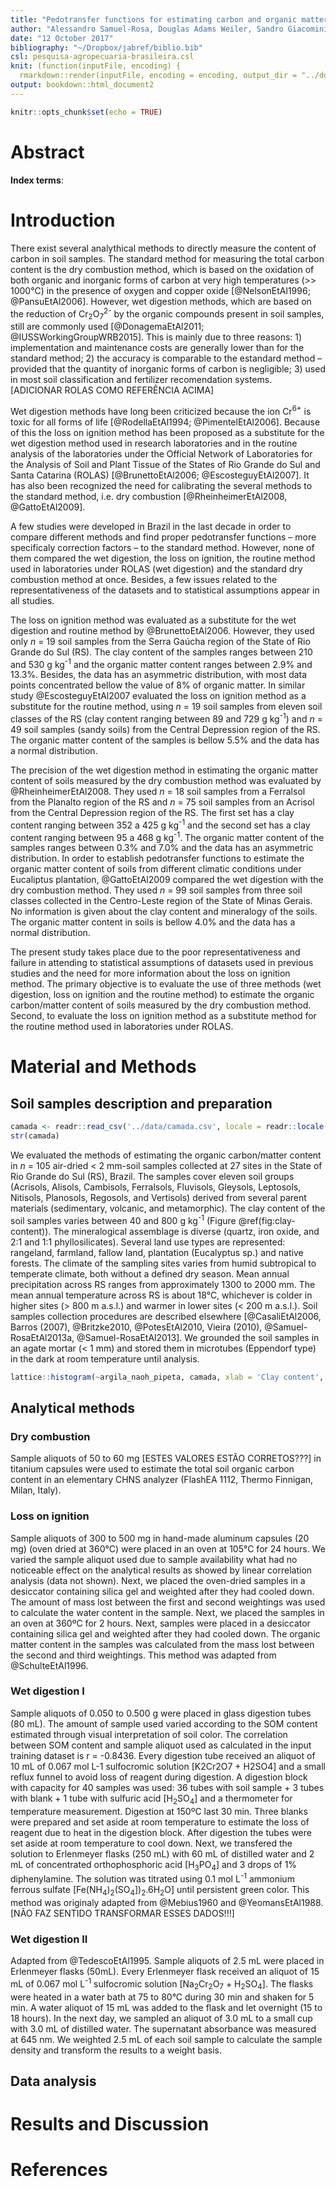 ```yaml
---
title: "Pedotransfer functions for estimating carbon and organic matter content in Rio Grande do Sul, Brazil"
author: "Alessandro Samuel-Rosa, Douglas Adams Weiler, Sandro Giacomini"
date: "12 October 2017"
bibliography: "~/Dropbox/jabref/biblio.bib"
csl: pesquisa-agropecuaria-brasileira.csl
knit: (function(inputFile, encoding) {
  rmarkdown::render(inputFile, encoding = encoding, output_dir = "../docs") })
output: bookdown::html_document2
---
```


```r
knitr::opts_chunk$set(echo = TRUE)
```

# Abstract {-}

**Index terms**:

# Introduction

There exist several analythical methods to directly measure the content of carbon in soil samples. The standard method for measuring the total carbon content is the dry combustion method, which is based on the oxidation of both organic and inorganic forms of carbon at very high temperatures (>> 1000°C) in the presence of oxygen and copper oxide [@NelsonEtAl1996; @PansuEtAl2006]. However, wet digestion methods, which are based on the reduction of Cr~2~O~7~^2-^ by the organic compounds present in soil samples, still are commonly used [@DonagemaEtAl2011; @IUSSWorkingGroupWRB2015]. This is mainly due to three reasons: 1) implementation and maintenance costs are generally lower than for the standard method; 2) the accuracy is comparable to the estandard method -- provided that the quantity of inorganic forms of carbon is negligible; 3) used in most soil classification and fertilizer recomendation systems. [ADICIONAR ROLAS COMO REFERÊNCIA ACIMA]

Wet digestion methods have long been criticized because the ion Cr^6+^ is toxic for all forms of life [@RodellaEtAl1994; @PimentelEtAl2006]. Because of this the loss on ignition method has been proposed as a substitute for the wet digestion method used in research laboratories and in the routine analysis of the laboratories under the Official Network of Laboratories for the Analysis of Soil and Plant Tissue of the States of Rio Grande do Sul and Santa Catarina (ROLAS) [@BrunettoEtAl2006; @EscosteguyEtAl2007]. It has also been recognized the need for calibrating the several methods to the standard method, i.e. dry combustion [@RheinheimerEtAl2008, @GattoEtAl2009].

A few studies were developed in Brazil in the last decade in order to compare different methods and find proper pedotransfer functions -- more specificaly correction factors -- to the standard method. However, none of them compared the wet digestion, the loss on ignition, the routine method used in laboratories under ROLAS (wet digestion) and the standard dry combustion method at once. Besides, a few issues related to the representativeness of the datasets and to statistical assumptions appear in all studies.

The loss on ignition method was evaluated as a substitute for the wet digestion and routine method by @BrunettoEtAl2006. However, they used only *n* = 19 soil samples from the Serra Gaúcha region of the State of Rio Grande do Sul (RS). The clay content of the samples ranges between 210 and 530 g kg^-1^ and the organic matter content ranges between 2.9% and 13.3%. Besides, the data has an asymmetric distribution, with most data points concentrated bellow the value of 8% of organic matter. In similar study @EscosteguyEtAl2007 evaluated the loss on ignition method as a substitute for the routine method, using *n* = 19 soil samples from eleven soil classes of the RS (clay content ranging between 89 and 729 g kg^-1^) and *n* = 49 soil samples (sandy soils) from the Central Depression region of the RS. The organic matter content of the samples is bellow 5.5% and the data has a normal distribution.

The precision of the wet digestion method in estimating the organic matter content of soils measured by the dry combustion method was evaluated by @RheinheimerEtAl2008. They used *n* = 18 soil samples from a Ferralsol from the Planalto region of the RS and *n* = 75 soil samples from an Acrisol from the Central Depression region of the RS. The first set has a clay content ranging between 352 a 425 g kg^-1^ and the second set has a clay content ranging between 95 a 468 g kg^-1^. The organic matter content of the samples ranges between 0.3% and 7.0% and the data has an asymmetric distribution. In order to establish pedotransfer functions to estimate the organic matter content of soils from different climatic conditions under Eucaliptus plantation, @GattoEtAl2009 compared the wet digestion with the dry combustion method. They used *n* = 99 soil samples from three soil classes collected in the Centro-Leste region of the State of Minas Gerais. No information is given about the clay content and mineralogy of the soils. The organic matter content in soils is bellow 4.0% and the data has a normal distribution.

The present study takes place due to the poor representativeness and failure in attending to statistical assumptions of datasets used in previous studies and the need for more information about the loss on ignition method. The primary objective is to evaluate the use of three methods (wet digestion, loss on ignition and the routine method) to estimate the organic carbon/matter content of soils measured by the dry combustion method. Second, to evaluate the loss on ignition method as a substitute method for the routine method used in laboratories under ROLAS.

# Material and Methods

## Soil samples description and preparation

```r
camada <- readr::read_csv('../data/camada.csv', locale = readr::locale(decimal_mark = ','), comment = 'unidade')
str(camada)
```

We evaluated the methods of estimating the organic carbon/matter content in *n* = 105 air-dried < 2 mm-soil samples collected at 27 sites in the State of Rio Grande do Sul (RS), Brazil. The samples cover eleven soil groups (Acrisols, Alisols, Cambisols, Ferralsols, Fluvisols, Gleysols, Leptosols, Nitisols, Planosols, Regosols, and Vertisols) derived from several parent materials (sedimentary, volcanic, and metamorphic). The clay content of the soil samples varies between 40 and 800 g kg^-1^ (Figure \@ref(fig:clay-content)). The mineralogical assemblage is diverse (quartz, iron oxide, and 2:1 and 1:1 phyllosilicates). Several land use types are represented: rangeland, farmland, fallow land, plantation (Eucalyptus sp.) and native forests. The climate of the sampling sites varies from humid subtropical to temperate climate, both without a defined dry season. Mean annual precipitation across RS ranges from approximately 1300 to 2000 mm. The mean annual temperature across RS is about 18°C, whichever is colder in higher sites (> 800 m a.s.l.) and warmer in lower sites (< 200 m a.s.l.). Soil samples collection procedures are described elsewhere [@CasaliEtAl2006, Barros (2007), @Britzke2010, @PotesEtAl2010, Vieira (2010), @Samuel-RosaEtAl2013a, @Samuel-RosaEtAl2013]. We grounded the soil samples in an agate mortar (< 1 mm) and stored them in microtubes (Eppendorf type) in the dark at room temperature until analysis.

```r
lattice::histogram(~argila_naoh_pipeta, camada, xlab = 'Clay content', col = 'lightgray')
```

## Analytical methods

### Dry combustion

Sample aliquots of 50 to 60 mg [ESTES VALORES ESTÃO CORRETOS???] in titanium capsules were used to estimate the total soil organic carbon content in an elementary CHNS analyzer (FlashEA 1112, Thermo Finnigan, Milan, Italy).

### Loss on ignition

Sample aliquots of 300 to 500 mg in hand-made aluminum capsules (20 mg) (oven dried at 360°C) were placed in an oven at 105°C for 24 hours. We varied the sample aliquot used due to sample availability what had no noticeable effect on the analytical results as showed by linear correlation analysis (data not shown). Next, we placed the oven-dried samples in a desiccator containing silica gel and weighted after they had cooled down. The amount of mass lost between the first and second weightings was used to calculate the water content in the sample. Next, we placed the samples in an oven at 360ºC for 2 hours. Next, samples were placed in a desiccator containing silica gel and weighted after they had cooled down. The organic matter content in the samples was calculated from the mass lost between the second and third weightings. This method was adapted from @SchulteEtAl1996.

### Wet digestion I

Sample aliquots of 0.050 to 0.500 g were placed in glass digestion tubes (80 mL). The amount of sample used varied according to the SOM content estimated through visual interpretation of soil color. The correlation between SOM content and sample aliquot used as calculated in the input training dataset is r = -0.8436. Every digestion tube received an aliquot of 10 mL of 0.067 mol L-1 sulfocromic solution [K2Cr2O7 + H2SO4] and a small reflux funnel to avoid loss of reagent during digestion. A digestion block with capacity for 40 samples was used: 36 tubes with soil sample + 3 tubes with blank + 1 tube with sulfuric acid [H~2~SO~4~] and a thermometer for temperature measurement. Digestion at 150ºC last 30 min. Three blanks were prepared and set aside at room temperature to estimate the loss of reagent due to heat in the digestion block. After digestion the tubes were set aside at room temperature to cool down. Next, we transfered the solution to Erlenmeyer flasks (250 mL) with 60 mL of distilled water and 2 mL of concentrated orthophosphoric acid [H~3~PO~4~] and 3 drops of 1% diphenylamine. The solution was titrated using 0.1 mol L^-1^ ammonium ferrous sulfate [Fe(NH~4~)~2~(SO~4~])~2~.6H~2~O] until persistent green color. This method was originaly adapted from @Mebius1960 and @YeomansEtAl1988. [NÃO FAZ SENTIDO TRANSFORMAR ESSES DADOS!!!]

### Wet digestion II

Adapted from @TedescoEtAl1995. Sample aliquots of 2.5 mL were placed in Erlenmeyer flasks (50mL). Every Erlenmeyer flask received an aliquot of 15 mL of 0.067 mol L^-1^ sulfocromic solution [Na~2~Cr~2~O~7~ + H~2~SO~4~]. The flasks were heated in a water bath at 75 to 80°C during 30 min and shaken for 5 min. A water aliquot of 15 mL was added to the flask and let overnight (15 to 18 hours). In the next day, we sampled an aliquot of 3.0 mL to a small cup with 3.0 mL of distilled water. The supernatant absorbance was measured at 645 nm. We weighted 2.5 mL of each soil sample to calculate the sample density and transform the results to a weight basis.

## Data analysis

# Results and Discussion

# References